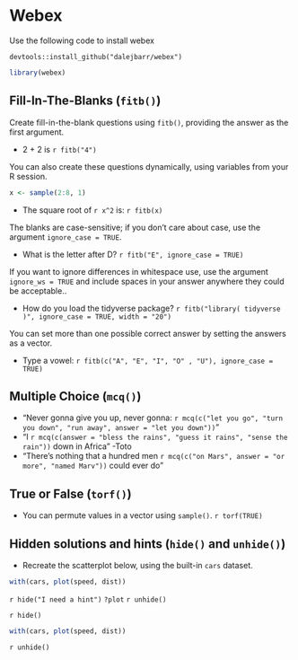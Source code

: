 # Webex

Use the following code to install webex
```
devtools::install_github("dalejbarr/webex")
```

```r
library(webex)
```

## Fill-In-The-Blanks (`fitb()`)

Create fill-in-the-blank questions using `fitb()`, providing the answer as the first argument.

- 2 + 2 is `r fitb("4")`

You can also create these questions dynamically, using variables from your R session.

```r
x <- sample(2:8, 1)
```

- The square root of `r x^2` is: `r fitb(x)`

The blanks are case-sensitive; if you don't care about case, use the argument `ignore_case = TRUE`.

- What is the letter after D? `r fitb("E", ignore_case = TRUE)`

If you want to ignore differences in whitespace use, use the argument `ignore_ws = TRUE` and include spaces in your answer anywhere they could be acceptable..

- How do you load the tidyverse package? `r fitb("library( tidyverse )", ignore_case = TRUE, width = "20")`

You can set more than one possible correct answer by setting the answers as a vector.

- Type a vowel: `r fitb(c("A", "E", "I", "O" , "U"), ignore_case = TRUE)`

## Multiple Choice (`mcq()`)

- "Never gonna give you up, never gonna: `r mcq(c("let you go", "turn you down", "run away", answer = "let you down"))`"
- "I `r mcq(c(answer = "bless the rains", "guess it rains", "sense the rain"))` down in Africa" -Toto
- "There's nothing that a hundred men `r mcq(c("on Mars", answer = "or more", "named Marv"))` could ever do"

## True or False (`torf()`)

- You can permute values in a vector using `sample()`. `r torf(TRUE)`

## Hidden solutions and hints (`hide()` and `unhide()`)

- Recreate the scatterplot below, using the built-in `cars` dataset.

```r
with(cars, plot(speed, dist))
```

`r hide("I need a hint")`
`?plot`
`r unhide()`

`r hide()`
```r
with(cars, plot(speed, dist))
```
`r unhide()`